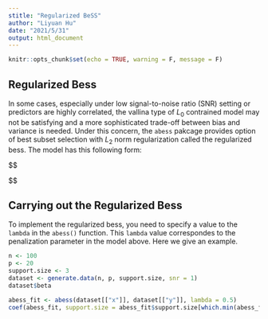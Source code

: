 ```yaml
---
stitle: "Regularized BeSS"
author: "Liyuan Hu"
date: "2021/5/31"
output: html_document
---
```


```r
knitr::opts_chunk$set(echo = TRUE, warning = F, message = F)
```

## Regularized Bess

In some cases, especially under low signal-to-noise ratio (SNR) setting or predictors are highly correlated, the vallina type of $L_0$ contrained model may not be satisfying and a more sophisticated trade-off between bias and variance is needed. Under this concern, the `abess` pakcage provides option of best subset selection with $L_2$ norm regularization called the regularized bess. The model has this following form:

$$
\begin{aligned}
\min_\beta L(\beta) + \lambda \|\beta\|_2^2

\end{aligned}
$$

## Carrying out the Regularized Bess

To implement the regularized bess, you need to specify a value to the `lambda` in the `abess()` function. This `lambda` value correspondes to the penalization parameter in the model above. Here we give an example.
```r
n <- 100
p <- 20
support.size <- 3
dataset <- generate.data(n, p, support.size, snr = 1)
dataset$beta

abess_fit <- abess(dataset[["x"]], dataset[["y"]], lambda = 0.5)
coef(abess_fit, support.size = abess_fit$support.size[which.min(abess_fit$tune.value)])
```
